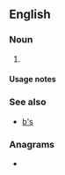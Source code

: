 {{also|.bs|b's|B's|bs|Bs|BS|B.S.|B. S.|␈|฿s|฿'s}}
==English==

===Noun===
{{head|en|noun form|head=[[B]][[’s]]}}

# {{plural of|B|lang=en}}

====Usage notes====
{{U:en:plurals of letters}}

===See also===
* [[b's]]

===Anagrams===
* {{anagrams|en|a=bs|SB|s/b|sb}}